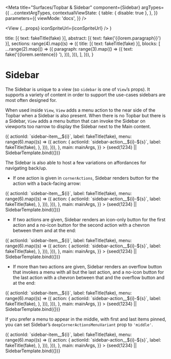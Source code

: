 


<Meta
  title="Surfaces/Topbar & Sidebar"
  component={Sidebar}
  argTypes={{
    ...contextArgTypes,
    contextualViewState: {
      table: { disable: true },
    },
  }}
  parameters={{
    viewMode: 'docs',
  }}
/>

  <View {...props} iconSpriteUrl={iconSpriteUrl} />
)

  title: [{ text: fakeTitle(fake) }],
  abstract: [{ text: fake('{{lorem.paragraph}}') }],
  sections: range(4).map((s) => ({
    title: [{ text: fakeTitle(fake) }],
    blocks: [
      ...range(2).map(() => ({
        paragraph: range(3).map(() => ({
          text: fake('{{lorem.sentence}} '),
        })),
      })),
    ],
  })),
}

# Sidebar

The Sidebar is unique to a view (so `sidebar` is one of `View`’s props). It
supports a variety of content in order to support the use-cases sidebars are
most often designed for.

When used inside `View`, `View` adds a menu action to the near side of the
Topbar when a Sidebar is also present. When there is no Topbar but there is a
Sidebar, `View` adds a menu button that can invoke the Sidebar on viewports too
narrow to display the Sidebar next to the Main content.

<Canvas withSource="none">
  <Story
    name="Sidebar"
    args={{
      themeName: 'light',
      accentScheme: 'teams',
      sidebar: {
        title: fakeTitle(fake),
        items: range(3).map((i) => ({
          actionId: `sidebar-item__${i}`,
          label: fakeTitle(fake),
          menu: range(6).map((s) => ({
            action: {
              actionId: `sidebar-action__${i}-${s}`,
              label: fakeTitle(fake),
            },
          })),
        })),
      },
      main: mainArgs,
    }}
  >
    {seed(1234) || SidebarTemplate.bind({})}
  </Story>
</Canvas>

<ArgsTable story="Sidebar" />

The Sidebar is also able to host a few variations on affordances for navigating
back/up.

- If one action is given in `cornerActions`, Sidebar renders button for the action with a back-facing arrow:

<Canvas withSource="none">
  <Story
    name="Sidebar, 1 corner action"
    args={{
      themeName: 'light',
      accentScheme: 'teams',
      sidebar: {
        cornerActions: [
          {
            actionId: 'backToApps',
            label: fakeTitle(fake),
            icon: 'grid',
          },
        ],
        title: fakeTitle(fake),
        items: range(3).map((i) => ({
          actionId: `sidebar-item__${i}`,
          label: fakeTitle(fake),
          menu: range(6).map((s) => ({
            action: {
              actionId: `sidebar-action__${i}-${s}`,
              label: fakeTitle(fake),
            },
          })),
        })),
      },
      main: mainArgs,
    }}
  >
    {seed(1234) || SidebarTemplate.bind({})}
  </Story>
</Canvas>

- If two actions are given, Sidebar renders an icon-only button for the first action and a no-icon button for the second action with a chevron between them and at the end:

<Canvas withSource="none">
  <Story
    name="Sidebar, 2 corner actions"
    args={{
      themeName: 'light',
      accentScheme: 'teams',
      sidebar: {
        cornerActions: [
          {
            actionId: 'home',
            label: fakeTitle(fake),
            icon: 'home',
          },
          {
            actionId: 'backToApps',
            label: fakeTitle(fake),
            icon: 'grid',
          },
        ],
        title: fakeTitle(fake),
        items: range(3).map((i) => ({
          actionId: `sidebar-item__${i}`,
          label: fakeTitle(fake),
          menu: range(6).map((s) => ({
            action: {
              actionId: `sidebar-action__${i}-${s}`,
              label: fakeTitle(fake),
            },
          })),
        })),
      },
      main: mainArgs,
    }}
  >
    {seed(1234) || SidebarTemplate.bind({})}
  </Story>
</Canvas>

- If more than two actions are given, Sidebar renders an overflow button that invokes a menu with all but the last action, and a no-icon button for the last action with a chevron between that and the overflow button and at the end:

<Canvas withSource="none">
  <Story
    name="Sidebar, 3+ corner actions, initial menu"
    args={{
      themeName: 'light',
      accentScheme: 'teams',
      sidebar: {
        cornerActions: [
          {
            actionId: 'home',
            label: fakeTitle(fake),
            icon: 'home',
          },
          {
            actionId: 'backToApps',
            label: fakeTitle(fake),
            icon: 'grid',
          },
          {
            actionId: 'backToApp',
            label: fakeTitle(fake),
            icon: 'image',
          },
          {
            actionId: 'backToApps',
            label: fakeTitle(fake),
            icon: 'eye',
          },
        ],
        title: fakeTitle(fake),
        items: range(3).map((i) => ({
          actionId: `sidebar-item__${i}`,
          label: fakeTitle(fake),
          menu: range(6).map((s) => ({
            action: {
              actionId: `sidebar-action__${i}-${s}`,
              label: fakeTitle(fake),
            },
          })),
        })),
      },
      main: mainArgs,
    }}
  >
    {seed(1234) || SidebarTemplate.bind({})}
  </Story>
</Canvas>

If you prefer a menu to appear in the middle, with first and last items pinned, you can set Sidebar’s `deepCornerActionsMenuVariant` prop to `'middle'`.

<Canvas withSource="none">
  <Story
    name="Sidebar, 3+ corner actions, middle menu"
    args={{
      themeName: 'light',
      accentScheme: 'teams',
      sidebar: {
        cornerActions: [
          {
            actionId: 'home',
            label: fakeTitle(fake),
            icon: 'home',
          },
          {
            actionId: 'backToApps',
            label: fakeTitle(fake),
            icon: 'grid',
          },
          {
            actionId: 'backToApp',
            label: fakeTitle(fake),
            icon: 'image',
          },
          {
            actionId: 'backToApps',
            label: fakeTitle(fake),
            icon: 'eye',
          },
        ],
        deepCornerActionsMenuVariant: 'middle',
        title: fakeTitle(fake),
        items: range(3).map((i) => ({
          actionId: `sidebar-item__${i}`,
          label: fakeTitle(fake),
          menu: range(6).map((s) => ({
            action: {
              actionId: `sidebar-action__${i}-${s}`,
              label: fakeTitle(fake),
            },
          })),
        })),
      },
      main: mainArgs,
    }}
  >
    {seed(1234) || SidebarTemplate.bind({})}
  </Story>
</Canvas>
